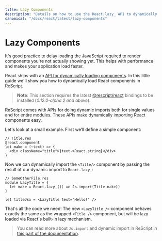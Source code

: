 ```yaml
---
title: Lazy Components
description: "Details on how to use the React.lazy_ API to dynamically import components"
canonical: "/docs/react/latest/lazy-components"
---
```


# Lazy Components

<Intro>

It's good practice to delay loading the JavaScript required to render components you're not actually showing yet. This helps with performance and makes your application load faster. 

React ships with an [API for dynamically loading components](https://react.dev/reference/react/lazy#lazy). In this little guide we'll show you how to dynamically load React components in ReScript.

</Intro>

> **Note:** This section requires the latest [@rescript/react](https://github.com/rescript-lang/rescript-react) bindings to be installed (_0.12.0-alpha.2 and above_).

ReScript comes with APIs for doing dynamic imports both for single values and for entire modules. These APIs make dynamically importing React components easy.

Let's look at a small example. First we'll define a simple component:

```rescript
// Title.res
@react.component
let make = (~text) => {
  <div className="title">{text->React.string}</div>
}
```

Now we can dynamically import the `<Title/>` component by passing the result of our dynamic import to `React.lazy_`:

```rescript
// SomeOtherFile.res
module LazyTitle = {
  let make = React.lazy_(() => Js.import(Title.make))
}

let titleJsx = <LazyTitle text="Hello!" />
```

That's all the code we need! The new `<LazyTitle />` component behaves exactly the same as the wrapped `<Title />` component, but will be lazy loaded via React's built-in lazy mechanism.

> You can read more about `Js.import` and dynamic import in ReScript in [this part of the documentation](/docs/manual/latest/import-from-export-to-js#dynamic-import).